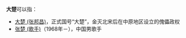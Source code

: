 '''大楚'''可以指：

* [[大楚_(张邦昌)|大楚 (张邦昌)]]，正式国号“大楚”，金灭北宋后在中原地区设立的傀儡政权
* [[张楚_(歌手)|张楚 (歌手)]]（1968年－），中国男歌手

{{disambig|Cat=二字中國相關消歧義}}